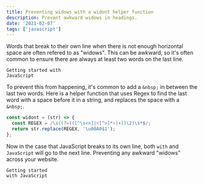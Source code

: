 ```yaml
---
title: Preventing widows with a widont helper function
description: Prevent awkward widows in headings.
date: '2021-02-07'
tags: ['javascript']
---
```


Words that break to their own line when there is not enough horizontal space are often refered to as "widows". This can be awkward, so it's often common to ensure there are always at least two words on the last line.

```
Getting started with
JavaScript
```

To prevent this from happening, it's common to add a `&nbsp;` in between the last two words. Here is a helper function that uses Regex to find the last word with a space before it in a string, and replaces the space with a `&nbsp;`.

```js
const widont = (str) => {
  const REGEX = /\s((?=(([^\s<>]|<[^>]*>)+))\2)\s*$/;
  return str.replace(REGEX, '\u00A0$1');
};
```

Now in the case that JavaScript breaks to its own line, both `with` and `JavaScript` will go to the next line. Preventing any awkward "widows" across your website.

```
Getting started
with JavaScript
```
